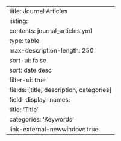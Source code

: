---
title: Journal Articles
listing:
  contents: journal_articles.yml
  type: table
  max-description-length: 250
  sort-ui: false
  sort: date desc
  filter-ui: true
  fields: [title, description, categories]
  field-display-names: 
      title: 'Title'
      categories: 'Keywords'
link-external-newwindow: true
---